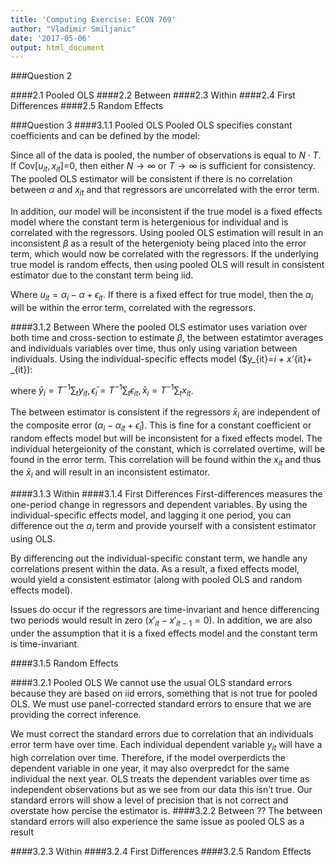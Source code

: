 ```yaml
---
title: 'Computing Exercise: ECON 769'
author: "Vladimir Smiljanic"
date: '2017-05-06'
output: html_document
---
```


###Question 2

####2.1 Pooled OLS
####2.2 Between
####2.3 Within
####2.4 First Differences
####2.5 Random Effects

###Question 3
####3.1.1 Pooled OLS
Pooled OLS specifies constant coefficients and can be defined by the model: 

\begin{align*}
y_{it} = \alpha + x'_{it}\beta + u_{it},i&=1\dots N\\
t&=1\dots T 
\end{align*}

Since all of the data is pooled, the number of observations is equal to $N \cdot T$. If Cov[$u_{it},x_{it}$]=0, then either $N\rightarrow\infty$ or $T\rightarrow\infty$ is sufficient for consistency. The pooled OLS estimator will be consistent if there is no correlation between $\alpha$ and $x_{it}$ and that regressors are uncorrelated with the error term. 

In addition, our model will be inconsistent if the true model is a fixed effects model where the constant term is hetergenious for individual and is correlated with the regressors. Using pooled OLS estimation will result in an inconsistent $\beta$ as a result of the hetergenioty being placed into the error term, which would now be correlated with the regressors. If the underlying true model is random effects, then using pooled OLS will result in consistent estimator due to the constant term being iid.


\begin{align*}
y_{it} = \alpha + x'_{it}\beta + u_{it}, i&=1\dots N\\
t&=1\dots T 
\end{align*}

Where $u_{it} = \alpha_i - \alpha + \epsilon_{it}$. If there is a fixed effect for true model, then the $\alpha_i$ will be within the error term, correlated with the regressors.

####3.1.2 Between
Where the pooled OLS estimator uses variation over both time and cross-section to estimate $\beta$, the between estatimtor averages and individuals variables over time, thus only using variation between individuals. Using the individual-specific effects model ($y_{it}=\alpha_i + x'_{it}\beta + \epsilon_{it}):

\begin{align*}
\bar y_i = \alpha + \bar x'_i\beta + (\alpha_i - \alpha_{it} + \bar \epsilon_i), i=1\dots N
\end{align*}

where $\bar y_i = T^{-1}\sum_t y_{it}, \bar \epsilon_i = T^{-1}\sum_t \epsilon_{it},\bar x_i = T^{-1}\sum_t x_{it}$.

The between estimator is consistent if the regressors $\bar x_i$ are independent of the composite error $(\alpha_i - \alpha_{it} + \bar \epsilon_i)$. This is fine for a constant coefficient or random effects model but will be inconsistent for a fixed effects model. The individual hetergeionity of the constant, which is correlated overtime, will be found in the error term. This correlation will be found within the $x_{it}$ and thus the $\bar x_i$ and will result in an inconsistent estimator. 

####3.1.3 Within
####3.1.4 First Differences
First-differences measures the one-period change in regressors and dependent variables. By using the individual-specific effects model, and lagging it one period, you can difference out the $\alpha_i$ term and provide yourself with a consistent estimator using OLS. 

\begin{align*}
y_{it-1} = \alpha_i + x'_{it-1}\beta + \epsilon_{it-1}, i&=1\dots N\\
t&=1\dots T\\
\end{align*}

By differencing out the individual-specific constant term, we handle any correlations present within the data. As a result, a fixed effects model, would yield a consistent estimator (along with pooled OLS and random effects model).

\begin{align*}
(y_{it}-y_{it-1}) = (x'_{it}-x'_{it-1})\beta + (\epsilon_{it}-\epsilon_{it-1}), i&=1\dots N\\
t&=1\dots T\\
\end{align*}

Issues do occur if the regressors are time-invariant and hence differencing two periods would result in zero ($x'_{it}-x'_{it-1}=0$). In addition, we are also under the assumption that it is a fixed effects model and the constant term is time-invariant.

####3.1.5 Random Effects

####3.2.1 Pooled OLS
We cannot use the usual OLS standard errors because they are based on iid errors, something that is not true for pooled OLS. We must use panel-corrected standard errors to ensure that we are providing the correct inference. 

We must correct the standard errors due to correlation that an individuals error term have over time. Each individual dependent variable $y_{it}$ will have a high correlation over time. Therefore, if the model overperdicts the dependent variable in one year, it may also overpredct for the same individual the next year. OLS treats the dependent variables over time as independent observations but as we see from our data this isn't true. Our standard errors will show a level of precision that is not correct and overstate how percise the estimator is. 
####3.2.2 Between
??
The between standard errors will also experience the same issue as pooled OLS as a result 


####3.2.3 Within
####3.2.4 First Differences
####3.2.5 Random Effects
